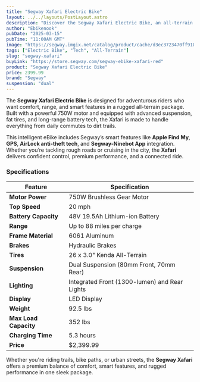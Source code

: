 ```yaml
---
title: "Segway Xafari Electric Bike"
layout: ../../layouts/PostLayout.astro
description: "Discover the Segway Xafari Electric Bike, an all-terrain eBike designed for comfort, power, and intelligent riding across any environment."
author: "Ebikenook"
pubDate: "2025-03-15"
pubTime: "11:00AM GMT"
image: "https://segway.imgix.net/catalog/product/cache/d3ec3723470ff918c92e447639eaf984/x/a/xafari-_-1_1.png"
tags: ["Electric Bike", "Tech", "All-Terrain"]
slug: "segway-xafari"
buyLink: "https://store.segway.com/segway-ebike-xafari-red"
product: "Segway Xafari Electric Bike"
price: 2399.99
brand: "Segway"
suspension: "dual"
---
```


The **Segway Xafari Electric Bike** is designed for adventurous riders who want comfort, range, and smart features in a rugged all-terrain package. Built with a powerful 750W motor and equipped with advanced suspension, fat tires, and long-range battery tech, the Xafari is made to handle everything from daily commutes to dirt trails.

This intelligent eBike includes Segway’s smart features like **Apple Find My**, **GPS**, **AirLock anti-theft tech**, and **Segway-Ninebot App** integration. Whether you’re tackling rough roads or cruising in the city, the **Xafari** delivers confident control, premium performance, and a connected ride.

### Specifications

| Feature               | Specification                                 |
| --------------------- | --------------------------------------------- |
| **Motor Power**       | 750W Brushless Gear Motor                     |
| **Top Speed**         | 20 mph                                        |
| **Battery Capacity**  | 48V 19.5Ah Lithium-ion Battery                |
| **Range**             | Up to 88 miles per charge                     |
| **Frame Material**    | 6061 Aluminum                                 |
| **Brakes**            | Hydraulic Brakes                              |
| **Tires**             | 26 x 3.0" Kenda All-Terrain                   |
| **Suspension**        | Dual Suspension (80mm Front, 70mm Rear)       |
| **Lighting**          | Integrated Front (1300-lumen) and Rear Lights |
| **Display**           | LED Display                                   |
| **Weight**            | 92.5 lbs                                      |
| **Max Load Capacity** | 352 lbs                                       |
| **Charging Time**     | 5.3 hours                                     |
| **Price**             | $2,399.99                                     |

Whether you're riding trails, bike paths, or urban streets, the **Segway Xafari** offers a premium balance of comfort, smart features, and rugged performance in one sleek package.
